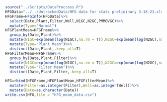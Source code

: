 
```r
source("../Scripts/DataProccess.R")
HFGData="../../UntrackedData/HFG data for stats preliminary 3-18-21.xlsx"
HFGFrame=HFGInfo(HFGData)%>%
  select(Date,Plant,Filter,Well,N1GC,N2GC,PMMOVGC)%>%
  mutate(Type="Normal")
HFGPlantMean=HFGFrame%>%
  group_by(Date,Plant)%>%
  mutate(N1GC=exp(mean(log(N1GC),na.rm = T)),N2GC=exp(mean(log(N2GC),na.rm = T)),PMMOVGC=exp(mean(log(PMMOVGC),na.rm = T)))%>%
  mutate(Type="Plant Mean")%>%
  distinct(Date,Plant,.keep_all=T)
HFGFilterMean=HFGFrame%>%
  group_by(Date,Plant,Filter)%>%
  mutate(N1GC=exp(mean(log(N1GC),na.rm = T)),N2GC=exp(mean(log(N2GC),na.rm = T)),PMMOVGC=exp(mean(log(PMMOVGC),na.rm = T)))%>%
  mutate(Type="Filter Mean")%>%
  distinct(Date,Plant,Filter,.keep_all=T)

HFG=rbind(HFGFrame,HFGPlantMean,HFGFilterMean)%>%
  mutate(Filter=as.integer(Filter),Well=as.integer(Well))%>%
  mutate(Date=as.character(Date))
write.csv(HFG,file = "HFG_mean_data.csv")
```
